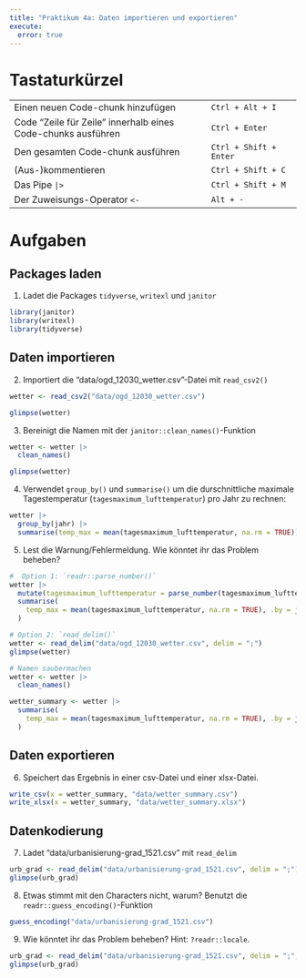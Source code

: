 ```yaml
---
title: "Praktikum 4a: Daten importieren und exportieren"
execute: 
  error: true
---
```


# Tastaturkürzel

|  |  |
|-------------------------------------------------|-----------------------|
| Einen neuen Code-chunk hinzufügen | `Ctrl + Alt + I` |
| Code "Zeile für Zeile" innerhalb eines Code-chunks ausführen | `Ctrl + Enter` |
| Den gesamten Code-chunk ausführen | `Ctrl + Shift + Enter` |
| (Aus-)kommentieren | `Ctrl + Shift + C` |
| Das Pipe `|>` | `Ctrl + Shift + M` |
| Der Zuweisungs-Operator `<-` | `Alt + -` |

# Aufgaben

## Packages laden

1.  Ladet die Packages `tidyverse`, `writexl` und `janitor`

```r
library(janitor)
library(writexl)
library(tidyverse)
```

## Daten importieren

2.  Importiert die "data/ogd_12030_wetter.csv"-Datei mit `read_csv2()`

```r
wetter <- read_csv2("data/ogd_12030_wetter.csv")

glimpse(wetter)
```

3.  Bereinigt die Namen mit der `janitor::clean_names()`-Funktion

```r
wetter <- wetter |>
  clean_names()

glimpse(wetter)
```

4.  Verwendet `group_by()` und `summarise()` um die durschnittliche maximale Tagestemperatur (`tagesmaximum_lufttemperatur`) pro Jahr zu rechnen:

```r
wetter |>
  group_by(jahr) |>
  summarise(temp_max = mean(tagesmaximum_lufttemperatur, na.rm = TRUE))
```

5.  Lest die Warnung/Fehlermeldung. Wie könntet ihr das Problem beheben?
    
```r
#  Option 1: `readr::parse_number()`
wetter |>
  mutate(tagesmaximum_lufttemperatur = parse_number(tagesmaximum_lufttemperatur)) |>
  summarise(
    temp_max = mean(tagesmaximum_lufttemperatur, na.rm = TRUE), .by = jahr
  )
```
    
```r
# Option 2: `read_delim()`
wetter <- read_delim("data/ogd_12030_wetter.csv", delim = ";")
glimpse(wetter)

# Namen saubermachen
wetter <- wetter |>
  clean_names()

wetter_summary <- wetter |>
  summarise(
    temp_max = mean(tagesmaximum_lufttemperatur, na.rm = TRUE), .by = jahr
  )
```

## Daten exportieren

6.  Speichert das Ergebnis in einer csv-Datei und einer xlsx-Datei.

```r
write_csv(x = wetter_summary, "data/wetter_summary.csv")
write_xlsx(x = wetter_summary, "data/wetter_summary.xlsx")
```

## Datenkodierung

7.  Ladet "data/urbanisierung-grad_1521.csv" mit `read_delim`

```r
urb_grad <- read_delim("data/urbanisierung-grad_1521.csv", delim = ";")
glimpse(urb_grad)
```

8.  Etwas stimmt mit den Characters nicht, warum? Benutzt die `readr::guess_encoding()`-Funktion

```r
guess_encoding("data/urbanisierung-grad_1521.csv")
```


9.  Wie könntet ihr das Problem beheben? Hint: `?readr::locale`.

```r
urb_grad <- read_delim("data/urbanisierung-grad_1521.csv", delim = ";", locale = locale(encoding = "ISO-8859-1"))
glimpse(urb_grad)
```
